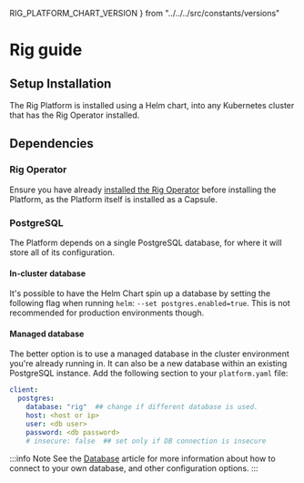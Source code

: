 RIG_PLATFORM_CHART_VERSION
} from "../../../src/constants/versions"

# Rig guide

## Setup Installation

The Rig Platform is installed using a Helm chart, into any Kubernetes cluster that has
the Rig Operator installed.

## Dependencies

### Rig Operator

Ensure you have already [installed the Rig Operator](/operator-manual/setup-guide/operator)
before installing the Platform, as the Platform itself is installed as a Capsule.

### PostgreSQL

The Platform depends on a single PostgreSQL database, for where it will store all of its
configuration.

#### In-cluster database

It's possible to have the Helm Chart spin up a database by setting the following flag
when running `helm`: `--set postgres.enabled=true`. This is not recommended for production
environments though.

#### Managed database

The better option is to use a managed database in the cluster environment you're
already running in. It can also be a new database within an existing PostgreSQL instance.
Add the following section to your `platform.yaml` file:

```yaml
client:
  postgres:
    database: "rig"  ## change if different database is used.
    host: <host or ip>
    user: <db user>
    password: <db password>
    # insecure: false  ## set only if DB connection is insecure
```

:::info Note
See the [Database](/operator-manual/database) article for more information about how to connect to your
own database, and other configuration options.
:::
